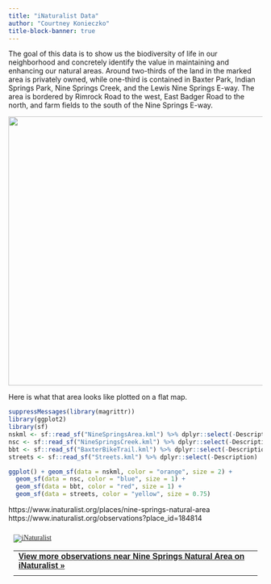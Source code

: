 ```yaml
---
title: "iNaturalist Data"
author: "Courtney Konieczko"
title-block-banner: true
---
```


The goal of this data is to show us the biodiversity of life in our neighborhood and concretely identify the value in maintaining and enhancing our natural areas. Around two-thirds of the land in the marked area is privately owned, while one-third is contained in Baxter Park, Indian Springs Park, Nine Springs Creek, and the Lewis Nine Springs E-way. The area is bordered by Rimrock Road to the west, East Badger Road to the north, and farm fields to the south of the Nine Springs E-way.

![](GEarth.png){width="533"}

Here is what that area looks like plotted on a flat map.

```r
suppressMessages(library(magrittr))
library(ggplot2)
library(sf)
nskml <- sf::read_sf("NineSpringsArea.kml") %>% dplyr::select(-Description)
nsc <- sf::read_sf("NineSpringsCreek.kml") %>% dplyr::select(-Description)
bbt <- sf::read_sf("BaxterBikeTrail.kml") %>% dplyr::select(-Description)
streets <- sf::read_sf("Streets.kml") %>% dplyr::select(-Description)

ggplot() + geom_sf(data = nskml, color = "orange", size = 2) +
  geom_sf(data = nsc, color = "blue", size = 1) +
  geom_sf(data = bbt, color = "red", size = 1) +
  geom_sf(data = streets, color = "yellow", size = 0.75)
```

https://www.inaturalist.org/places/nine-springs-natural-area https://www.inaturalist.org/observations?place_id=184814

```{=html}
<style type="text/css" media="screen">
.inat-widget { font-family: Georgia, serif; padding: 10px; line-height: 1;}
.inat-widget-header {margin-bottom: 10px;}
.inat-widget td {vertical-align: top; padding-bottom: 10px;}
.inat-label { color: #888; }
.inat-meta { font-size: smaller; margin-top: 3px; line-height: 1.2;}
.inat-observation-body, .inat-user-body { padding-left: 10px; }
.inat-observation-image {text-align: center;}
.inat-observation-image, .inat-user-image { width: 48px; display: inline-block; }
.inat-observation-image img, .inat-user-image img { max-width: 48px; }
.inat-observation-image img { vertical-align: middle; }
.inat-widget-small .inat-observation-image { display:block; float: left; margin: 0 3px 3px 0; height:48px;}
.inat-label, .inat-value, .inat-user { font-family: "Trebuchet MS", Arial, sans-serif; }
.inat-user-body {vertical-align: middle;}
.inat-widget td.inat-user-body {vertical-align: middle;}
.inat-widget .inat-footer td.inat-value {vertical-align: middle; padding-left: 10px;}
</style>
<div class="inat-widget">
    <div class="inat-widget-header">
      <a href="https://www.inaturalist.org"><img alt="iNaturalist" src="https://www.inaturalist.org/assets/logo-small.png" /></a>  
    </div>
  <script type="text/javascript" charset="utf-8" src="https://www.inaturalist.org/observations.widget?layout=small&limit=18&order=desc&order_by=created_at&place_id=184814"></script>
  <table class="inat-footer">
<tr class="inat-user">
  <td class="inat-value" colspan="2">
    <strong>
        <a href="https://www.inaturalist.org/places/nine-springs-natural-area">View more observations near Nine Springs Natural Area on <nobr>iNaturalist »</nobr></a>
    </strong>
  </td>
</tr>
</table>
</div>
```
